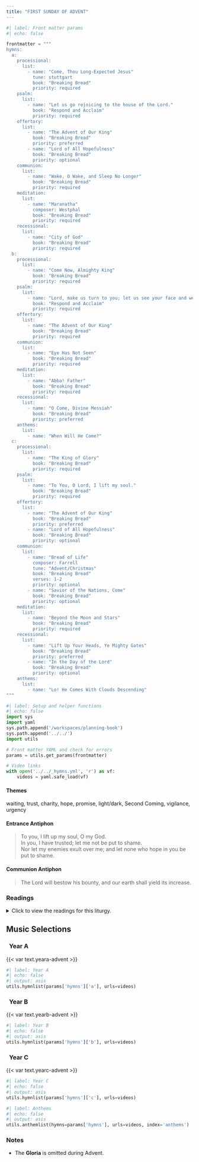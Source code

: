 ```yaml
---
title: "FIRST SUNDAY OF ADVENT"
---
```


```python
#| label: Front matter params
#| echo: false

frontmatter = """
hymns:
  a:
    processional:
      list:
        - name: "Come, Thou Long-Expected Jesus"
          tune: stuttgart
          book: "Breaking Bread"
          priority: required
    psalm:
      list:
        - name: "Let us go rejoicing to the house of the Lord."
          book: "Respond and Acclaim"
          priority: required
    offertory:
      list:
        - name: "The Advent of Our King"
          book: "Breaking Bread"
          priority: preferred
        - name: "Lord of All Hopefulness"
          book: "Breaking Bread"
          priority: optional
    communion:
      list:
        - name: "Wake, O Wake, and Sleep No Longer"
          book: "Breaking Bread"
          priority: required
    meditation:
      list:
        - name: "Maranatha"
          composer: Westphal
          book: "Breaking Bread"
          priority: required
    recessional:
      list:
        - name: "City of God"
          book: "Breaking Bread"
          priority: required
  b:
    processional:
      list:
        - name: "Come Now, Almighty King"
          book: "Breaking Bread"
          priority: required
    psalm:
      list:
        - name: "Lord, make us turn to you; let us see your face and we shall be saved."
          book: "Respond and Acclaim"
          priority: required
    offertory:
      list:
        - name: "The Advent of Our King"
          book: "Breaking Bread"
          priority: required
    communion:
      list:
        - name: "Eye Has Not Seen"
          book: "Breaking Bread"
          priority: required
    meditation:
      list:
        - name: "Abba! Father"
          book: "Breaking Bread"
          priority: required
    recessional:
      list:
        - name: "O Come, Divine Messiah"
          book: "Breaking Bread"
          priority: preferred
    anthems:
      list:
        - name: "When Will He Come?"
  c:
    processional:
      list:
        - name: "The King of Glory"
          book: "Breaking Bread"
          priority: required
    psalm:
      list:
        - name: "To You, O Lord, I lift my soul."
          book: "Breaking Bread"
          priority: required
    offertory:
      list:
        - name: "The Advent of Our King"
          book: "Breaking Bread"
          priority: preferred
        - name: "Lord of All Hopefulness"
          book: "Breaking Bread"
          priority: optional
    communion:
      list:
        - name: "Bread of Life"
          composer: Farrell
          tune: "Advent/Christmas"
          book: "Breaking Bread"
          verses: 1-2
          priority: optional
        - name: "Savior of the Nations, Come"
          book: "Breaking Bread"
          priority: optional
    meditation:
      list:
        - name: "Beyond the Moon and Stars"
          book: "Breaking Bread"
          priority: required
    recessional:
      list:
        - name: "Lift Up Your Heads, Ye Mighty Gates"
          book: "Breaking Bread"
          priority: preferred
        - name: "In the Day of the Lord"
          book: "Breaking Bread"
          priority: optional
    anthems:
      list:
        - name: "Lo! He Comes With Clouds Descending"
"""
```

```python
#| label: Setup and helper functions
#| echo: false
import sys
import yaml
sys.path.append('/workspaces/planning-book')
sys.path.append('../../')
import utils

# Front matter YAML and check for errors
params = utils.get_params(frontmatter)

# Video links
with open('../../_hymns.yml', 'r') as vf:
    videos = yaml.safe_load(vf)
```

:::  {.red}
#### **Themes**
:::

waiting, trust, charity, hope, promise, light/dark, Second Coming, vigilance, urgency

:::  {.red}
#### **Entrance Antiphon**
:::

> To you, I lift up my soul, O my God.  
> In you, I have trusted; let me not be put to shame.  
> Nor let my enemies exult over me; and let none who hope in you be put to
shame.

:::  {.red}
#### **Communion Antiphon**
:::

> The Lord will bestow his bounty, and our earth shall yield its increase.

:::: {.content-visible when-format="html"}
::: {.red}
### Readings
:::

<details>
  <summary>Click to view the readings for this liturgy.</summary>

::: {.titlered}
### &nbsp; Year A
:::

::: {.red}
#### First Reading [Isaiah 2:1-5]{style="float:right" .small}
:::

This is what Isaiah, son of Amoz,  
saw concerning Judah and Jerusalem.  
In days to come,  
the mountain of the LORD's house  
shall be established as the highest mountain  
and raised above the hills.  
All nations shall stream toward it;  
many peoples shall come and say:  
"Come, let us climb the LORD's mountain,  
to the house of the God of Jacob,  
that he may instruct us in his ways,  
and we may walk in his paths."  
For from Zion shall go forth instruction,  
and the word of the LORD from Jerusalem.  
He shall judge between the nations,  
and impose terms on many peoples.  
They shall beat their swords into plowshares  
and their spears into pruning hooks;  
one nation shall not raise the sword against another,  
nor shall they train for war again.  
O house of Jacob, come,  
let us walk in the light of the Lord!  

***

::: {.red}
#### Responsorial Psalm [Psalm 122: 1-2, 3-4, 4-5, 6-7, 8-9]{style="float:right" .small}
:::

**[℟.]{.red}** **Let us go rejoicing to the house of the Lord.**  

I rejoiced because they said to me,  
"We will go up to the house of the LORD."  
And now we have set foot  
within your gates, O Jerusalem. **[℟.]{.red}**  

Jerusalem, built as a city  
with compact unity.  
To it the tribes go up,  
the tribes of the LORD. **[℟.]{.red}**  

According to the decree for Israel,  
to give thanks to the name of the LORD.  
In it are set up judgment seats,  
seats for the house of David. **[℟.]{.red}**  

Pray for the peace of Jerusalem!  
May those who love you prosper!  
May peace be within your walls,  
prosperity in your buildings. **[℟.]{.red}**  

Because of my brothers and friends  
I will say, "Peace be within you!"  
Because of the house of the LORD, our God,  
I will pray for your good. **[℟.]{.red}**  

***

::: {.red}
#### Second Reading [Romans 13:11-14]{style="float:right" .small}
:::

Brothers and sisters:  
You know the time;  
it is the hour now for you to awake from sleep.  
For our salvation is nearer now than when we first believed;  
the night is advanced, the day is at hand.  
Let us then throw off the works of darkness  
and put on the armor of light;  
let us conduct ourselves properly as in the day,  
not in orgies and drunkenness,  
not in promiscuity and lust,  
not in rivalry and jealousy.  
But put on the Lord Jesus Christ,  
and make no provision for the desires of the flesh.  

***

::: {.red}
#### Gospel Acclamation [Cf. Psalm 85:8]{style="float:right" .small}
:::

**[℟.]{.red}** **Alleluia, alleluia.**  
Show us Lord, your love;  
and grant us your salvation. **[℟.]{.red}**  

***

::: {.red}
#### Gospel [Matthew 24:37-44]{style="float:right" .small}
:::

Jesus said to his disciples:  
"As it was in the days of Noah,  
so it will be at the coming of the Son of Man.  
In those days before the flood,  
they were eating and drinking,  
marrying and giving in marriage,  
up to the day that Noah entered the ark.  
They did not know until the flood came and carried them all away.  
So will it be also at the coming of the Son of Man.  
Two men will be out in the field;  
one will be taken, and one will be left.  
Two women will be grinding at the mill;  
one will be taken, and one will be left.  
Therefore, stay awake!  
For you do not know on which day your Lord will come.  
Be sure of this: if the master of the house  
had known the hour of night when the thief was coming,  
he would have stayed awake  
and not let his house be broken into.  
So too, you also must be prepared,  
for at an hour you do not expect, the Son of Man will come."  

::: {.centered}
{{< var symbols.cross >}} &nbsp; {{< var symbols.cross >}} &nbsp; {{< var symbols.cross >}}
:::

::: {.titlered}
### &nbsp; Year B
:::

::: {.red}
#### First Reading [Isaiah 63:16b-17, 19b; 64:2-7]{style="float:right" .small}
:::

You, LORD, are our father,  
our redeemer you are named forever.  
Why do you let us wander, O LORD, from your ways,  
and harden our hearts so that we fear you not?  
Return for the sake of your servants,  
the tribes of your heritage.  
Oh, that you would rend the heavens and come down,  
with the mountains quaking before you,  
while you wrought awesome deeds we could not hope for,  
such as they had not heard of from of old.  
No ear has ever heard, no eye ever seen, any God but you  
doing such deeds for those who wait for him.  
Would that you might meet us doing right,  
that we were mindful of you in our ways!  
Behold, you are angry, and we are sinful;  
all of us have become like unclean people,  
all our good deeds are like polluted rags;  
we have all withered like leaves,  
and our guilt carries us away like the wind.  
There is none who calls upon your name,  
who rouses himself to cling to you;  
for you have hidden your face from us  
and have delivered us up to our guilt.  
Yet, O LORD, you are our father;  
we are the clay and you the potter:  
we are all the work of your hands.  

***

::: {.red}
#### Responsorial Psalm [Psalm 80:2-3, 15-16, 18-19]{style="float:right" .small}
:::

**[℟.]{.red}** **Lord, make us turn to you; let us see your face and we shall be saved.**  

O shepherd of Israel, hearken,  
from your throne upon the cherubim, shine forth.  
Rouse your power,  
and come to save us. **[℟.]{.red}**  

Once again, O LORD of hosts,  
look down from heaven, and see;  
take care of this vine,  
and protect what your right hand has planted  
the son of man whom you yourself made strong. **[℟.]{.red}**  

May your help be with the man of your right hand,  
with the son of man whom you yourself made strong.  
Then we will no more withdraw from you;  
give us new life, and we will call upon your name. **[℟.]{.red}**  

***

::: {.red}
#### Second Reading [1 Corinthians 1:3-9]{style="float:right" .small}
:::

Brothers and sisters:  
Grace to you and peace from God our Father  
and the Lord Jesus Christ.  

I give thanks to my God always on your account  
for the grace of God bestowed on you in Christ Jesus,  
that in him you were enriched in every way,  
with all discourse and all knowledge,  
as the testimony to Christ was confirmed among you,  
so that you are not lacking in any spiritual gift  
as you wait for the revelation of our Lord Jesus Christ.  
He will keep you firm to the end,  
irreproachable on the day of our Lord Jesus Christ.  
God is faithful,  
and by him you were called to fellowship with his Son,  
Jesus Christ our Lord.  

***

::: {.red}
#### Gospel Acclamation [Psalm 85:8]{style="float:right" .small}
:::

**[℟.]{.red}** **Alleluia, alleluia.**  
Show us Lord, your love;  
and grant us your salvation. **[℟.]{.red}**  

***

::: {.red}
#### Gospel [Mark 13:33-37]{style="float:right" .small}
:::

Jesus said to his disciples:  
“Be watchful! Be alert!  
You do not know when the time will come.  
It is like a man traveling abroad.  
He leaves home and places his servants in charge,  
each with his own work,  
and orders the gatekeeper to be on the watch.  
Watch, therefore;  
you do not know when the lord of the house is coming,  
whether in the evening, or at midnight,  
or at cockcrow, or in the morning.  
May he not come suddenly and find you sleeping.  
What I say to you, I say to all: ‘Watch!’”  

::: {.centered}
{{< var symbols.cross >}} &nbsp; {{< var symbols.cross >}} &nbsp; {{< var symbols.cross >}}
:::

::: {.titlered}
### &nbsp; Year C
:::

::: {.red}
#### First Reading [Jeremiah 33:14-16]{style="float:right" .small}
:::

The days are coming, says the LORD,  
&emsp; when I will fulfill the promise  
&emsp; I made to the house of Israel and Judah.  
In those days, in that time,  
&emsp; I will raise up for David a just shoot;  
&emsp; he shall do what is right and just in the land.  
In those days Judah shall be safe  
&emsp; and Jerusalem shall dwell secure;  
&emsp; this is what they shall call her:  
&emsp; “The LORD our justice.”  

***

::: {.red}
#### Responsorial Psalm [Psalm 25:4-5, 8-9, 10, 14]{style="float:right" .small}
:::

**[℟.]{.red}** **To you, O Lord, I lift my soul.**  

Your ways, O LORD, make known to me;  
&emsp; teach me your paths,  
Guide me in your truth and teach me,  
&emsp; for you are God my savior,  
&emsp; and for you I wait all the day. **[℟.]{.red}**  

Good and upright is the LORD;  
&emsp; thus he shows sinners the way.  
He guides the humble to justice,  
&emsp; and teaches the humble his way. **[℟.]{.red}**  

All the paths of the LORD are kindness and constancy  
&emsp; toward those who keep his covenant and his decrees.  
The friendship of the LORD is with those who fear him,  
&emsp; and his covenant, for their instruction. **[℟.]{.red}**  

***

::: {.red}
#### Second Reading [1 Thessalonians 3:12—4:2]{style="float:right" .small}
:::

Brothers and sisters:  
May the Lord make you increase and abound in love  
for one another and for all,  
just as we have for you,  
so as to strengthen your hearts,  
to be blameless in holiness before our God and Father  
at the coming of our Lord Jesus with all his holy ones. Amen.  

Finally, brothers and sisters,  
we earnestly ask and exhort you in the Lord Jesus that,  
as you received from us  
how you should conduct yourselves to please God  
and as you are conducting yourselves  
you do so even more.  
For you know what instructions we gave you through the Lord Jesus.  

***

::: {.red}
#### Gospel Acclamation [Psalm 85:8]{style="float:right" .small}
:::

**[℟.]{.red}** **Alleluia, alleluia.**  
Show us, Lord, your love;  
and grant us your salvation. **[℟.]{.red}**  

***

::: {.red}
#### Gospel [Luke 21:25-28, 34-36]{style="float:right" .small}
:::

Jesus said to his disciples:  
“There will be signs in the sun, the moon, and the stars,  
and on earth nations will be in dismay,  
perplexed by the roaring of the sea and the waves.  
People will die of fright  
in anticipation of what is coming upon the world,  
for the powers of the heavens will be shaken.  
And then they will see the Son of Man  
coming in a cloud with power and great glory.  
But when these signs begin to happen,  
stand erect and raise your heads  
because your redemption is at hand.  

“Beware that your hearts do not become drowsy  
from carousing and drunkenness  
and the anxieties of daily life,   
and that day catch you by surprise like a trap.  
For that day will assault everyone  
who lives on the face of the earth.  
Be vigilant at all times  
and pray that you have the strength  
to escape the tribulations that are imminent  
and to stand before the Son of Man.”  

::: {.centered}
{{< var symbols.cross >}} &nbsp; {{< var symbols.cross >}} &nbsp; {{< var symbols.cross >}}
:::

</details>
::::

::: {.red}
## Music Selections
:::

::: {.titlered}
### &nbsp; Year A
:::
{{< var text.yeara-advent >}}

```python
#| label: Year A
#| echo: false
#| output: asis
utils.hymnlist(params['hymns']['a'], urls=videos)
```

::: {.titlered}
### &nbsp; Year B
:::
{{< var text.yearb-advent >}}

```python
#| label: Year B
#| echo: false
#| output: asis
utils.hymnlist(params['hymns']['b'], urls=videos)
```

::: {.titlered}
### &nbsp; Year C
:::
{{< var text.yearc-advent >}}

```python
#| label: Year C
#| echo: false
#| output: asis
utils.hymnlist(params['hymns']['c'], urls=videos)
```


```python
#| label: Anthems
#| echo: false
#| output: asis
utils.anthemlist(hymns=params['hymns'], urls=videos, index='anthems')
```

::: {.red}
### Notes
:::

* The **Gloria** is omitted during Advent.